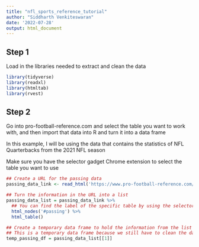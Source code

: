 ```yaml
---
title: "nfl_sports_reference_tutorial"
author: "Siddharth Venkiteswaran"
date: '2022-07-28'
output: html_document
---
```


## Step 1
Load in the libraries needed to extract and clean the data
```r
library(tidyverse)
library(readxl)
library(htmltab)
library(rvest)
```

## Step 2
Go into pro-football-reference.com and select the table you want to work with, and then import that data into R and turn it into a data frame

In this example, I will be using the data that contains the statistics of NFL Quarterbacks from the 2021 NFL season

Make sure you have the selector gadget Chrome extension to select the table you want to use
```r
## Create a URL for the passing data
passing_data_link <- read_html('https://www.pro-football-reference.com/years/2021/passing.htm')

## Turn the information in the URL into a list
passing_data_list = passing_data_link %>%
  ## You can find the label of the specific table by using the selector gadget to select the table you want to use
  html_nodes('#passing') %>%
  html_table()

## Create a temporary data frame to hold the information from the list
## This is a temporary data frame because we still have to clean the data once we bring the data in
temp_passing_df = passing_data_list[[1]]
```
